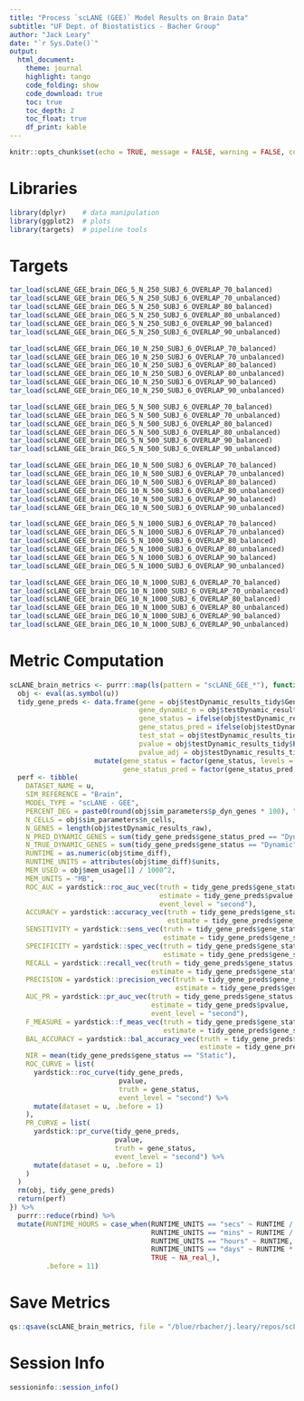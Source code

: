 ```yaml
---
title: "Process `scLANE (GEE)` Model Results on Brain Data"
subtitle: "UF Dept. of Biostatistics - Bacher Group"
author: "Jack Leary" 
date: "`r Sys.Date()`"
output:
  html_document:
    theme: journal
    highlight: tango
    code_folding: show
    code_download: true 
    toc: true 
    toc_depth: 2
    toc_float: true
    df_print: kable
---
```


```r
knitr::opts_chunk$set(echo = TRUE, message = FALSE, warning = FALSE, comment = NA)
```

# Libraries

```r
library(dplyr)    # data manipulation 
library(ggplot2)  # plots
library(targets)  # pipeline tools
```

# Targets

```r
tar_load(scLANE_GEE_brain_DEG_5_N_250_SUBJ_6_OVERLAP_70_balanced)
tar_load(scLANE_GEE_brain_DEG_5_N_250_SUBJ_6_OVERLAP_70_unbalanced)
tar_load(scLANE_GEE_brain_DEG_5_N_250_SUBJ_6_OVERLAP_80_balanced)
tar_load(scLANE_GEE_brain_DEG_5_N_250_SUBJ_6_OVERLAP_80_unbalanced)
tar_load(scLANE_GEE_brain_DEG_5_N_250_SUBJ_6_OVERLAP_90_balanced)
tar_load(scLANE_GEE_brain_DEG_5_N_250_SUBJ_6_OVERLAP_90_unbalanced)

tar_load(scLANE_GEE_brain_DEG_10_N_250_SUBJ_6_OVERLAP_70_balanced)
tar_load(scLANE_GEE_brain_DEG_10_N_250_SUBJ_6_OVERLAP_70_unbalanced)
tar_load(scLANE_GEE_brain_DEG_10_N_250_SUBJ_6_OVERLAP_80_balanced)
tar_load(scLANE_GEE_brain_DEG_10_N_250_SUBJ_6_OVERLAP_80_unbalanced)
tar_load(scLANE_GEE_brain_DEG_10_N_250_SUBJ_6_OVERLAP_90_balanced)
tar_load(scLANE_GEE_brain_DEG_10_N_250_SUBJ_6_OVERLAP_90_unbalanced)

tar_load(scLANE_GEE_brain_DEG_5_N_500_SUBJ_6_OVERLAP_70_balanced)
tar_load(scLANE_GEE_brain_DEG_5_N_500_SUBJ_6_OVERLAP_70_unbalanced)
tar_load(scLANE_GEE_brain_DEG_5_N_500_SUBJ_6_OVERLAP_80_balanced)
tar_load(scLANE_GEE_brain_DEG_5_N_500_SUBJ_6_OVERLAP_80_unbalanced)
tar_load(scLANE_GEE_brain_DEG_5_N_500_SUBJ_6_OVERLAP_90_balanced)
tar_load(scLANE_GEE_brain_DEG_5_N_500_SUBJ_6_OVERLAP_90_unbalanced)

tar_load(scLANE_GEE_brain_DEG_10_N_500_SUBJ_6_OVERLAP_70_balanced)
tar_load(scLANE_GEE_brain_DEG_10_N_500_SUBJ_6_OVERLAP_70_unbalanced)
tar_load(scLANE_GEE_brain_DEG_10_N_500_SUBJ_6_OVERLAP_80_balanced)
tar_load(scLANE_GEE_brain_DEG_10_N_500_SUBJ_6_OVERLAP_80_unbalanced)
tar_load(scLANE_GEE_brain_DEG_10_N_500_SUBJ_6_OVERLAP_90_balanced)
tar_load(scLANE_GEE_brain_DEG_10_N_500_SUBJ_6_OVERLAP_90_unbalanced)

tar_load(scLANE_GEE_brain_DEG_5_N_1000_SUBJ_6_OVERLAP_70_balanced)
tar_load(scLANE_GEE_brain_DEG_5_N_1000_SUBJ_6_OVERLAP_70_unbalanced)
tar_load(scLANE_GEE_brain_DEG_5_N_1000_SUBJ_6_OVERLAP_80_balanced)
tar_load(scLANE_GEE_brain_DEG_5_N_1000_SUBJ_6_OVERLAP_80_unbalanced)
tar_load(scLANE_GEE_brain_DEG_5_N_1000_SUBJ_6_OVERLAP_90_balanced)
tar_load(scLANE_GEE_brain_DEG_5_N_1000_SUBJ_6_OVERLAP_90_unbalanced)

tar_load(scLANE_GEE_brain_DEG_10_N_1000_SUBJ_6_OVERLAP_70_balanced)
tar_load(scLANE_GEE_brain_DEG_10_N_1000_SUBJ_6_OVERLAP_70_unbalanced)
tar_load(scLANE_GEE_brain_DEG_10_N_1000_SUBJ_6_OVERLAP_80_balanced)
tar_load(scLANE_GEE_brain_DEG_10_N_1000_SUBJ_6_OVERLAP_80_unbalanced)
tar_load(scLANE_GEE_brain_DEG_10_N_1000_SUBJ_6_OVERLAP_90_balanced)
tar_load(scLANE_GEE_brain_DEG_10_N_1000_SUBJ_6_OVERLAP_90_unbalanced)
```

# Metric Computation

```r
scLANE_brain_metrics <- purrr::map(ls(pattern = "scLANE_GEE_*"), function(u) {
  obj <- eval(as.symbol(u))
  tidy_gene_preds <- data.frame(gene = obj$testDynamic_results_tidy$Gene, 
                                gene_dynamic_n = obj$testDynamic_results_tidy$geneDynamic_n, 
                                gene_status = ifelse(obj$testDynamic_results_tidy$geneDynamic_n > 0, "Dynamic", "Static"),
                                gene_status_pred = ifelse(obj$testDynamic_results_tidy$Gene_Dynamic_Overall == 1, "Dynamic", "Static"), 
                                test_stat = obj$testDynamic_results_tidy$Test_Stat, 
                                pvalue = obj$testDynamic_results_tidy$P_Val, 
                                pvalue_adj = obj$testDynamic_results_tidy$P_Val_Adj) %>% 
                     mutate(gene_status = factor(gene_status, levels = c("Dynamic", "Static")), 
                            gene_status_pred = factor(gene_status_pred, levels = c("Dynamic", "Static")))
  perf <- tibble(
    DATASET_NAME = u, 
    SIM_REFERENCE = "Brain", 
    MODEL_TYPE = "scLANE - GEE", 
    PERCENT_DEG = paste0(round(obj$sim_parameters$p_dyn_genes * 100), "%"), 
    N_CELLS = obj$sim_parameters$n_cells, 
    N_GENES = length(obj$testDynamic_results_raw), 
    N_PRED_DYNAMIC_GENES = sum(tidy_gene_preds$gene_status_pred == "Dynamic"), 
    N_TRUE_DYNAMIC_GENES = sum(tidy_gene_preds$gene_status == "Dynamic"), 
    RUNTIME = as.numeric(obj$time_diff), 
    RUNTIME_UNITS = attributes(obj$time_diff)$units, 
    MEM_USED = obj$mem_usage[1] / 1000^2,
    MEM_UNITS = "MB", 
    ROC_AUC = yardstick::roc_auc_vec(truth = tidy_gene_preds$gene_status, 
                                     estimate = tidy_gene_preds$pvalue, 
                                     event_level = "second"), 
    ACCURACY = yardstick::accuracy_vec(truth = tidy_gene_preds$gene_status, 
                                       estimate = tidy_gene_preds$gene_status_pred), 
    SENSITIVITY = yardstick::sens_vec(truth = tidy_gene_preds$gene_status, 
                                      estimate = tidy_gene_preds$gene_status_pred), 
    SPECIFICITY = yardstick::spec_vec(truth = tidy_gene_preds$gene_status, 
                                      estimate = tidy_gene_preds$gene_status_pred),
    RECALL = yardstick::recall_vec(truth = tidy_gene_preds$gene_status, 
                                   estimate = tidy_gene_preds$gene_status_pred),
    PRECISION = yardstick::precision_vec(truth = tidy_gene_preds$gene_status, 
                                         estimate = tidy_gene_preds$gene_status_pred), 
    AUC_PR = yardstick::pr_auc_vec(truth = tidy_gene_preds$gene_status, 
                                   estimate = tidy_gene_preds$pvalue, 
                                   event_level = "second"), 
    F_MEASURE = yardstick::f_meas_vec(truth = tidy_gene_preds$gene_status, 
                                      estimate = tidy_gene_preds$gene_status_pred), 
    BAL_ACCURACY = yardstick::bal_accuracy_vec(truth = tidy_gene_preds$gene_status, 
                                               estimate = tidy_gene_preds$gene_status_pred), 
    NIR = mean(tidy_gene_preds$gene_status == "Static"), 
    ROC_CURVE = list(
      yardstick::roc_curve(tidy_gene_preds, 
                           pvalue, 
                           truth = gene_status,
                           event_level = "second") %>% 
      mutate(dataset = u, .before = 1)
    ), 
    PR_CURVE = list(
      yardstick::pr_curve(tidy_gene_preds, 
                          pvalue, 
                          truth = gene_status,
                          event_level = "second") %>% 
      mutate(dataset = u, .before = 1)
    )
  )
  rm(obj, tidy_gene_preds)
  return(perf)
}) %>% 
  purrr::reduce(rbind) %>% 
  mutate(RUNTIME_HOURS = case_when(RUNTIME_UNITS == "secs" ~ RUNTIME / 60^2, 
                                   RUNTIME_UNITS == "mins" ~ RUNTIME / 60, 
                                   RUNTIME_UNITS == "hours" ~ RUNTIME, 
                                   RUNTIME_UNITS == "days" ~ RUNTIME * 24, 
                                   TRUE ~ NA_real_), 
         .before = 11)
```

# Save Metrics

```r
qs::qsave(scLANE_brain_metrics, file = "/blue/rbacher/j.leary/repos/scLANE-Simulations/Data/Metrics_scLANE_GEE_Multi_Subject_Brain")
```

# Session Info

```r
sessioninfo::session_info()
```

